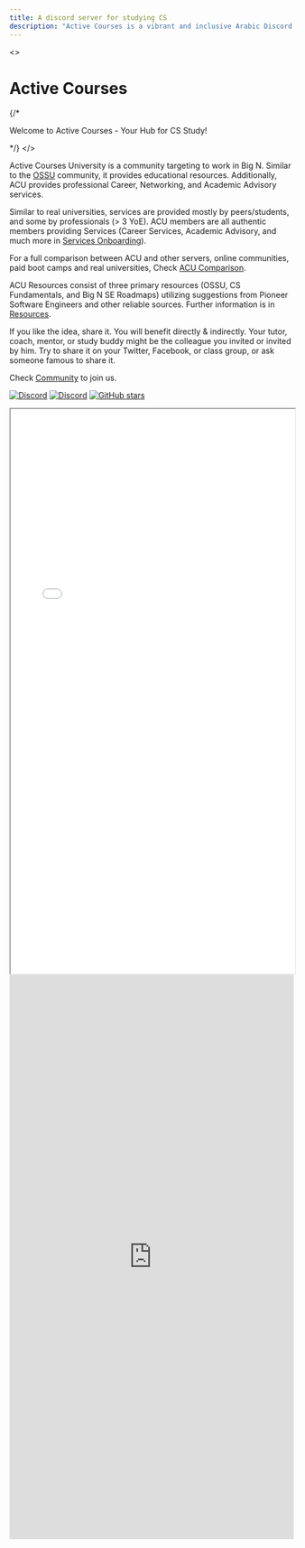 ```yaml
---
title: A discord server for studying CS
description: "Active Courses is a vibrant and inclusive Arabic Discord server dedicated to fostering a thriving community for CS enthusiasts mainly in the Egyptian region. Whether you're a beginner or an expert, we've got something valuable to offer to everyone. Join us to dive into the exciting world of Computer Science, study together, share knowledge, and engage in meaningful discussions with like-minded individuals."
---
```


<>
    <h1 className="text-4xl tracking-tighter text-center font-extrabold md:text-5xl mt-8 pb-6">
        Active Courses
    </h1>
    {/* <p className="text-center text-lg mb-2 text-gray-600 md:!text-2xl">
        Welcome to Active Courses - Your Hub for CS Study!
    </p> */}
</>

Active Courses University is a community targeting to work in Big N. Similar to the [OSSU](https://github.com/ossu/computer-science) community, it provides educational resources. Additionally, ACU provides professional Career, Networking, and Academic Advisory services.

Similar to real universities, services are provided mostly by peers/students, and some by professionals (> 3 YoE). ACU members are all authentic members providing Services (Career Services, Academic Advisory, and much more in [Services Onboarding](/community/services-onboarding/academia)).

For a full comparison between ACU and other servers, online communities, paid boot camps and real universities, Check [ACU Comparison](/about-us/acu-comparison).

ACU Resources consist of three primary resources (OSSU, CS Fundamentals, and Big N SE Roadmaps) utilizing suggestions from Pioneer Software Engineers and other reliable sources. Further information is in [Resources](/resources/essential).

If you like the idea, share it. You will benefit directly & indirectly. Your tutor, coach, mentor, or study buddy might be the colleague you invited or invited by him. Try to share it on your Twitter, Facebook, or class group, or ask someone famous to share it.

Check [Community](/community/general/faq) to join us.

[![Discord](https://img.shields.io/discord/950993900720492574.svg?style=for-the-badge&label=&logo=discord&logoColor=ffffff&color=7389D8&labelColor=6A7EC2)](https://discord.gg/pevXXrzzKt)
[![Discord](https://img.shields.io/discord/1026170883997438112.svg?style=for-the-badge&label=&logo=discord&logoColor=ffffff&color=7389D8&labelColor=6A7EC2)](https://discord.gg/WEemGPXfnA)
[![GitHub stars](https://img.shields.io/github/stars/alikehel/activecourses?style=for-the-badge&label=&logo=github&logoColor=ffffff&color=121212&labelColor=212121)](https://github.com/alikehel/activecourses)

<iframe
    width="100%"
    height="1000px"
    src="/html/mindmap.html"
    allowFullScreen="true"
    id="acu-mindmap"
></iframe>

<iframe src="https://roadmap.sh/r/embed?id=657707525145316d25e9782a" width="100%" height="1000px" frameBorder="0"
></iframe>
